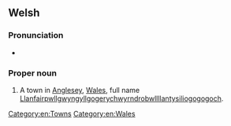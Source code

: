 ==Welsh==

===Pronunciation===
* {{a|cy-N}} {{IPA|cy|/ɬanˌvɑːir.pʊɬˌgwɨ̯ŋ.gɨ̯ɬ/}}

===Proper noun===
{{en-proper noun}}

# A town in [[Anglesey]], [[Wales]], full name [[Llanfairpwllgwyngyllgogerychwyrndrobwllllantysiliogogogoch]].

[[Category:en:Towns]]
[[Category:en:Wales]]